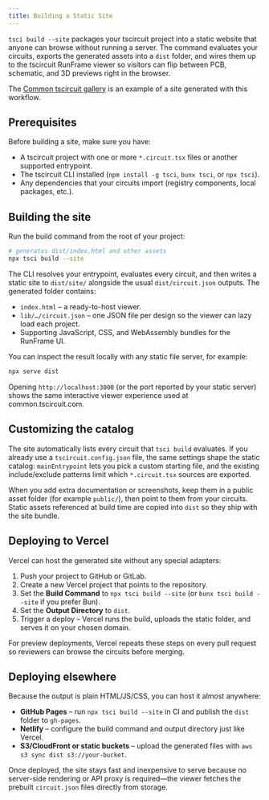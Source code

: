 ```yaml
---
title: Building a Static Site
---
```


`tsci build --site` packages your tscircuit project into a static website that anyone can browse without running a server. The command evaluates your circuits, exports the generated assets into a `dist` folder, and wires them up to the tscircuit RunFrame viewer so visitors can flip between PCB, schematic, and 3D previews right in the browser.

The [Common tscircuit gallery](https://common.tscircuit.com/) is an example of a site generated with this workflow.

## Prerequisites

Before building a site, make sure you have:

- A tscircuit project with one or more `*.circuit.tsx` files or another supported entrypoint.
- The tscircuit CLI installed (`npm install -g tsci`, `bunx tsci`, or `npx tsci`).
- Any dependencies that your circuits import (registry components, local packages, etc.).

## Building the site

Run the build command from the root of your project:

```bash
# generates dist/index.html and other assets
npx tsci build --site
```

The CLI resolves your entrypoint, evaluates every circuit, and then writes a static site to `dist/site/` alongside the usual `dist/circuit.json` outputs. The generated folder contains:

- `index.html` – a ready-to-host viewer.
- `lib/…/circuit.json` – one JSON file per design so the viewer can lazy load each project.
- Supporting JavaScript, CSS, and WebAssembly bundles for the RunFrame UI.

You can inspect the result locally with any static file server, for example:

```bash
npx serve dist
```

Opening `http://localhost:3000` (or the port reported by your static server) shows the same interactive viewer experience used at common.tscircuit.com.

## Customizing the catalog

The site automatically lists every circuit that `tsci build` evaluates. If you already use a `tscircuit.config.json` file, the same settings shape the static catalog: `mainEntrypoint` lets you pick a custom starting file, and the existing include/exclude patterns limit which `*.circuit.tsx` sources are exported.

When you add extra documentation or screenshots, keep them in a public asset folder (for example `public/`), then point to them from your circuits. Static assets referenced at build time are copied into `dist` so they ship with the site bundle.

## Deploying to Vercel

Vercel can host the generated site without any special adapters:

1. Push your project to GitHub or GitLab.
2. Create a new Vercel project that points to the repository.
3. Set the **Build Command** to `npx tsci build --site` (or `bunx tsci build --site` if you prefer Bun).
4. Set the **Output Directory** to `dist`.
5. Trigger a deploy – Vercel runs the build, uploads the static folder, and serves it on your chosen domain.

For preview deployments, Vercel repeats these steps on every pull request so reviewers can browse the circuits before merging.

## Deploying elsewhere

Because the output is plain HTML/JS/CSS, you can host it almost anywhere:

- **GitHub Pages** – run `npx tsci build --site` in CI and publish the `dist` folder to `gh-pages`.
- **Netlify** – configure the build command and output directory just like Vercel.
- **S3/CloudFront or static buckets** – upload the generated files with `aws s3 sync dist s3://your-bucket`.

Once deployed, the site stays fast and inexpensive to serve because no server-side rendering or API proxy is required—the viewer fetches the prebuilt `circuit.json` files directly from storage.

